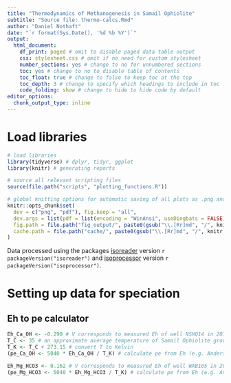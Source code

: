 ```yaml
---
title: "Thermodynamics of Methanogenesis in Samail Ophiolite"
subtitle: "Source file: thermo-calcs.Rmd"
author: "Daniel Nothaft"
date: "`r format(Sys.Date(), '%d %b %Y')`"
output:
  html_document: 
    df_print: paged # omit to disable paged data table output
    css: stylesheet.css # omit if no need for custom stylesheet
    number_sections: yes # change to no for unnumbered sections
    toc: yes # change to no to disable table of contents
    toc_float: true # change to false to keep toc at the top
    toc_depth: 3 # change to specify which headings to include in toc
    code_folding: show # change to hide to hide code by default
editor_options:
  chunk_output_type: inline
---
```


# Load libraries

```r
# load libraries
library(tidyverse) # dplyr, tidyr, ggplot
library(knitr) # generating reports

# source all relevant scripting files
source(file.path("scripts", "plotting_functions.R"))

# global knitting options for automatic saving of all plots as .png and .pdf
knitr::opts_chunk$set(
  dev = c("png", "pdf"), fig.keep = "all",
  dev.args = list(pdf = list(encoding = "WinAnsi", useDingbats = FALSE)),
  fig.path = file.path("fig_output/", paste0(gsub("\\.[Rr]md", "/", knitr::current_input()))),
  cache.path = file.path("cache/", paste0(gsub("\\.[Rr]md", "/", knitr::current_input())))
)
```

Data processed using the packages [isoreader](http://isoreader.kopflab.org) version `r packageVersion("isoreader")` and [isoprocessor](http://isoprocessor.kopflab.org/) version `r packageVersion("isoprocessor")`.

# Setting up data for speciation
## Eh to pe calculator
```r
Eh_Ca_OH <- -0.290 # V corresponds to measured Eh of well NSHQ14 in 2019
T_C <- 35 # an approximate average temperature of Samail Ophiolite groundwaters
T_K <- T_C + 273.15 # convert T to Kelvin
(pe_Ca_OH <- 5040 * Eh_Ca_OH / T_K) # calculate pe from Eh (e.g. Anderson, 2005 "Thermodynamics of natural systems")

Eh_Mg_HCO3 <- 0.162 # V corresponds to measured Eh of well WAB105 in 2018
(pe_Mg_HCO3 <- 5040 * Eh_Mg_HCO3 / T_K) # calculate pe from Eh (e.g. Anderson, 2005 "Thermodynamics of natural systems")
```

